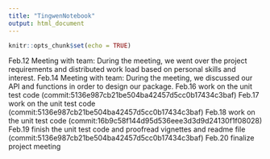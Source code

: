```yaml
---
title: "TingwenNotebook"
output: html_document
---
```


```r
knitr::opts_chunk$set(echo = TRUE)
```


Feb.12 Meeting with team:
During the meeting, we went over the project requirements and  distributed work load based on personal skills and interest.
Feb.14 Meeting with team:
During the meeting, we discussed our API and functions in order to design our package.
Feb.16 work on the unit test code (commit:5136e987cb21be504ba42457d5cc0b17434c3baf)
Feb.17 work on the unit test code (commit:5136e987cb21be504ba42457d5cc0b17434c3baf)
Feb.18 work on the unit test code (commit:16b9c58f144d95d536eee3d3d9d24130f1f08028)
Feb.19 finish the unit test code and proofread vignettes and readme file (commit:5136e987cb21be504ba42457d5cc0b17434c3baf)
Feb.20 finalize project meeting